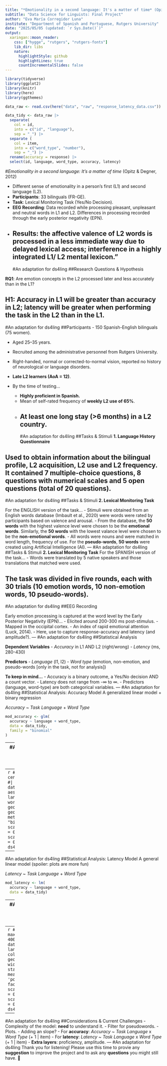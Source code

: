 ```yaml
---
title: "*Emotionality in a second language: It's a matter of time* (Opitz & Degner, 2012): an adaptation"
subtitle: "Data Science for Linguists: Final Project"
author: "Eva María Corregidor Luna"
institute: "Department of Spanish and Portuguese, Rutgers University"
date: "2025/05/05 (updated: `r Sys.Date()`)"
output:
  xaringan::moon_reader:
    css: ["hygge", "rutgers", "rutgers-fonts"]
    lib_dir: libs
    nature:
      highlightStyle: github
      highlightLines: true
      countIncrementalSlides: false
---
```

```r
library(tidyverse)
library(ggplot2)
library(knitr)
library(here)
library(ggthemes)
```

```r
data_raw <- read.csv(here("data", "raw", "response_latency_data.csv"))
```

```r
data_tidy <- data_raw |>
  separate(
    col = id,
    into = c("id", "language"),
    sep = "_") |>
  separate (
    col = item,
    into = c("word_type", "number"),
    sep = "_") |>
  rename(accuracy = response) |>
  select(id, language, word_type, accuracy, latency)
```

#*Emotionality in a second language: It's a matter of time* (Opitz & Degner, 2012)

- Different sense of emotionality in a person’s first (L1) and second language (L2).
- **Participants**: 33 bilinguals (FR-GE).
- **Task**: Lexical Monitoring Task (Yes/No Decision).
- **EEG Recording**: Data recorded while processing pleasant, unpleasant and neutral words in L1 and L2. Differences in processing recorded through the early posterior negativity (EPN).
- **Results**: the affective valence of L2 words is processed in a less immediate way due to delayed lexical access; interference in a highly integrated L1/ L2 mental lexicon."
---
#An adaptation for ds4ling
##Research Questions & Hypothesis

**RQ1**: Are emotion concepts in the L2 processed later and less accurately than in the L1?

**H1**: Accuracy in L1 will be greater than accuracy in L2; latency will be greater when performing the task in the L2 than in the L1.
---
#An adaptation for ds4ling
##Participants
- 150 Spanish-English bilinguals (75 women).

- Aged 25–35 years.

- Recruited among the administrative personnel from Rutgers University.

- Right-handed, normal or corrected-to-normal vision, reported no history of neurological or language disorders.

- **Late L2 learners (AoA = 12)**.

- By the time of testing...
    - **Highly proficient in Spanish.**
    - Mean of self-rated frequency of **weekly L2 use of 65%**.
    - At least one long stay (>6 months) in a L2 country.
---
#An adaptation for ds4ling
##Tasks & Stimuli
**1. Language History Questionnaire**

Used to obtain information about the bilingual profile, L2 acquisition, L2 use and L2 frequency. It contained 7 multiple-choice questions, 8 questions with numerical scales and 5 open questions (total of 20 questions).
---
#An adaptation for ds4ling
##Tasks & Stimuli
**2. Lexical Monitoring Task**

For the ENGLISH version of the task...
- Stimuli were obtained from an English words database (Imbault et al., 2020) were words were rated by participants based on valence and arousal. 
- From the database, the **50 words** with the highest valence level were chosen to be the **emotional words**. Similarly, the **50 words** with the lowest valance level were chosen to be the **non-emotional words**. 
- All words were nouns and were matched in word length, frequency of use. For the **pseudo-words**, **50 words** were created using Artificial Intelligence (AI).
---
#An adaptation for ds4ling
##Tasks & Stimuli
**2. Lexical Monitoring Task**
For the SPANISH version of the task...
- Words were translated by 5 native speakers and those translations that matched were used.

The task was divided in five rounds, each with 30 trials (10 emotion words, 10 non-emotion words, 10 pseudo-words).
---
#An adaptation for ds4ling
##EEG Recording

Early emotion processing is captured at the word level by the Early Posterior Negativity (EPN)...
- Elicited around 200-300 ms post-stimulus.
- Mapped in the occipital cortex.
- An index of rapid emotional attention (Luck, 2014).
- Here, use to capture response-accuracy and latency (and amplitude?).
---
#An adaptation for ds4ling
##Statistical Analysis

**Dependent Variables**
- *Accuracy* in L1 AND L2 (right/wrong)
- *Latency* (ms, 280-430)

**Predictors**
- *Language* (l1, l2)
- *Word type* (emotion, non-emotion, and pseudo-words [only in the task, not for analysis])

**To keep in mind...**
- Accuracy is a binary outcome, a Yes/No decision AND a count vector.
- Latency does not range from -∞ to ∞.
- Predictors (language, word-type) are both categorical variables.
---
#An adaptation for ds4ling
##Statistical Analysis: Accuracy Model
A generalized linear model + binary regression

*Accuracy* ~ *Task Language* + *Word Type*
```r
mod_accuracy <- glm(
  accuracy ~ language + word_type, 
  data = data_tidy, 
  family = "binomial"
)
```
---
#An adaptation for ds4ling
##Statistical Analysis: Accuracy Model
```r
summary(mod_accuracy)
```
---
```r
#| dpi: 400
#| fig-align: center
#| max-width: "75%"
#| out-width: "75%"
data_tidy |>
  ggplot() +
  aes(x = accuracy, y = language, color = word_type) +
  geom_point(alpha = 0.2) +
  geom_smooth(method = "glm", method.args = list(family = "binary")) +
  scale_fill_viridis_d(begin = 0.3, end = 0.8) +
  scale_color_viridis_d(begin = 0.3, end = 0.8) +
  ds4ling::ds4ling_bw_theme()
```
---
#An adaptation for ds4ling
##Statistical Analysis: Latency Model
A general linear model (spoiler: plots are more fun)

*Latency* ~ *Task Language* + *Word Type*
```r
mod_latency <- lm(
  accuracy ~ language + word_type, 
  data = data_tidy)
```
---
#An adaptation for ds4ling
##Statistical Analysis: Latency Model
```r
summary(mod_latency)
```
---
```r
#| out-width: "85%"
#| max-width: "85%"
#| dpi: 400
#| fig.align: "center"
data_tidy |>
  ggplot(aes(x = language, y = latency, color = word_type)) +
  geom_jitter(height = 0, width = 0.2, alpha = 0.4) +
    stat_summary(
  fun.data = mean_sdl,
  geom = 'pointrange'
) +
  facet_grid(. ~ word_type) +
  scale_fill_viridis_d(begin = 0.3, end = 0.8) +
  scale_color_viridis_d(begin = 0.3, end = 0.8) +
  ds4ling::ds4ling_bw_theme()
```
---
#An adaptation for ds4ling
##Considerations & Current Challenges
- Complexity of the model: **need** to understand it.
- Filter for pseudowords.
- Plots.
- Adding an slope?
  - For **accuracy**: *Accuracy* ~ *Task Language* x *Word Type* (+ 1 | item)
  - For **latency**: *Latency* ~ *Task Language* x *Word Type* (+ 1 | item)
- **Extra layers**: proficiency, amplitude.
---
#An adaptation for ds4ling
Thank you for listening! Please use this time to provie any **suggestion** to improve the project and to ask any **questions** you might still have. 🙂

